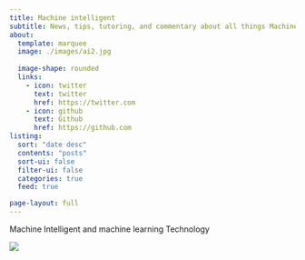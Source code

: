 ```yaml
---
title: Machine intelligent
subtitle: News, tips, tutoring, and commentary about all things Machine Intelligent
about:
  template: marquee
  image: ./images/ai2.jpg
 
  image-shape: rounded
  links:
    - icon: twitter
      text: twitter
      href: https://twitter.com
    - icon: github
      text: Github
      href: https://github.com
listing:
  sort: "date desc"
  contents: "posts"
  sort-ui: false
  filter-ui: false
  categories: true
  feed: true

page-layout: full
---
```





Machine Intelligent and machine learning Technology

![](/images/lion2.jpg)
